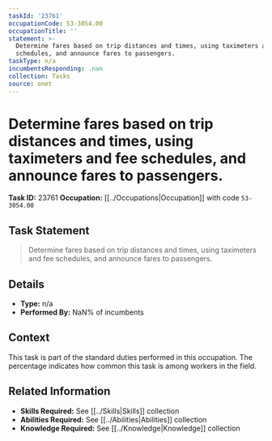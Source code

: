 ```yaml
---
taskId: '23761'
occupationCode: 53-3054.00
occupationTitle: ''
statement: >-
  Determine fares based on trip distances and times, using taximeters and fee
  schedules, and announce fares to passengers.
taskType: n/a
incumbentsResponding: .nan
collection: Tasks
source: onet
---
```

# Determine fares based on trip distances and times, using taximeters and fee schedules, and announce fares to passengers.

**Task ID:** 23761
**Occupation:** [[../Occupations|Occupation]] with code `53-3054.00`

## Task Statement

> Determine fares based on trip distances and times, using taximeters and fee schedules, and announce fares to passengers.

## Details

- **Type:** n/a
- **Performed By:** NaN% of incumbents

## Context

This task is part of the standard duties performed in this occupation. The percentage indicates how common this task is among workers in the field.

## Related Information

- **Skills Required:** See [[../Skills|Skills]] collection
- **Abilities Required:** See [[../Abilities|Abilities]] collection
- **Knowledge Required:** See [[../Knowledge|Knowledge]] collection
